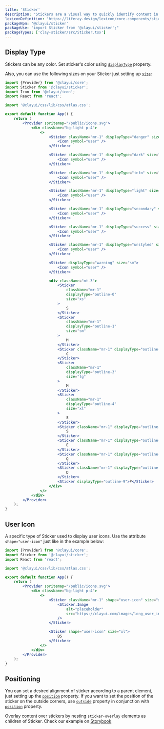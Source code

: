 ```yaml
---
title: 'Sticker'
description: 'Stickers are a visual way to quickly identify content in a different way than badges and labels.'
lexiconDefinition: 'https://liferay.design/lexicon/core-components/stickers/'
packageNpm: '@clayui/sticker'
packageUse: "import Sticker from '@clayui/sticker';"
packageTypes: ['clay-sticker/src/Sticker.tsx']
---
```


## Display Type

Stickers can be any color. Set sticker's color using [`displayType`](#api-displayType) property.

Also, you can use the following sizes on your Sticker just setting up [`size`](#api-size):

```jsx preview
import {Provider} from '@clayui/core';
import Sticker from '@clayui/sticker';
import Icon from '@clayui/icon';
import React from 'react';

import '@clayui/css/lib/css/atlas.css';

export default function App() {
	return (
		<Provider spritemap="/public/icons.svg">
			<div className="bg-light p-4">
				<>
					<Sticker className="mr-1" displayType="danger" size="sm">
						<Icon symbol="user" />
					</Sticker>

					<Sticker className="mr-1" displayType="dark" size="md">
						<Icon symbol="user" />
					</Sticker>

					<Sticker className="mr-1" displayType="info" size="lg">
						<Icon symbol="user" />
					</Sticker>

					<Sticker className="mr-1" displayType="light" size="xl">
						<Icon symbol="user" />
					</Sticker>

					<Sticker className="mr-1" displayType="secondary" size="xl">
						<Icon symbol="user" />
					</Sticker>

					<Sticker className="mr-1" displayType="success" size="lg">
						<Icon symbol="user" />
					</Sticker>

					<Sticker className="mr-1" displayType="unstyled" size="md">
						<Icon symbol="user" />
					</Sticker>

					<Sticker displayType="warning" size="sm">
						<Icon symbol="user" />
					</Sticker>

					<div className="mt-3">
						<Sticker
							className="mr-1"
							displayType="outline-0"
							size="xs"
						>
							S
						</Sticker>
						<Sticker
							className="mr-1"
							displayType="outline-1"
							size="sm"
						>
							M
						</Sticker>
						<Sticker className="mr-1" displayType="outline-2">
							C
						</Sticker>
						<Sticker
							className="mr-1"
							displayType="outline-3"
							size="lg"
						>
							M
						</Sticker>
						<Sticker
							className="mr-1"
							displayType="outline-4"
							size="xl"
						>
							S
						</Sticker>
						<Sticker className="mr-1" displayType="outline-5">
							S
						</Sticker>
						<Sticker className="mr-1" displayType="outline-6">
							E
						</Sticker>
						<Sticker className="mr-1" displayType="outline-7">
							Q
						</Sticker>
						<Sticker className="mr-1" displayType="outline-8">
							D
						</Sticker>
						<Sticker displayType="outline-9">P</Sticker>
					</div>
				</>
			</div>
		</Provider>
	);
}
```

## User Icon

A specific type of Sticker used to display user icons. Use the attribute `shape="user-icon"` just like in the example below:

```jsx preview
import {Provider} from '@clayui/core';
import Sticker from '@clayui/sticker';
import React from 'react';

import '@clayui/css/lib/css/atlas.css';

export default function App() {
	return (
		<Provider spritemap="/public/icons.svg">
			<div className="bg-light p-4">
				<>
					<Sticker className="mr-1" shape="user-icon" size="xl">
						<Sticker.Image
							alt="placeholder"
							src="https://clayui.com/images/long_user_image.png"
						/>
					</Sticker>

					<Sticker shape="user-icon" size="xl">
						BS
					</Sticker>
				</>
			</div>
		</Provider>
	);
}
```

## Positioning

You can set a desired alignment of sticker according to a parent element, just setting up the [`position`](#api-position) property. If you want to set the position of the sticker on the outside corners, use [`outside`](#api-outside) property in conjunction with [`position`](#api-position) property.

Overlay content over stickers by nesting `sticker-overlay` elements as children of Sticker. Check our example on [Storybook](https://storybook.clayui.com/?path=/story/design-system-components-sticker--overlay)

